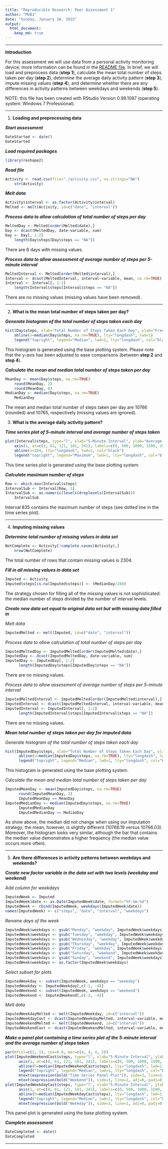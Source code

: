 ```yaml
---
title: "Reproducible Research: Peer Assessment 1"
author: "MVB1"
date: "Sunday, January 18, 2015"
output: 
  html_document:
    keep_md: true
---
```



***


**Introduction**

For this assessment we will use data from a personal activity monitoring device; more information can be found in the [README file](https://github.com/MVB1/RepData_PeerAssessment1/blob/master/README.md). In brief, we will load and preprocess data (**step 1**), calculate the mean total number of steps taken per day (**step 2**), determine the average daily activity pattern (**step 3**), impute missing values (**step 4**), and determine whether there are any differences in activity patterns between weekdays and weekends (**step 5**). 

NOTE: this file has been created with RStudio Version 0.98.1087 (operating system: Windows 7 Professional). 


***


(1) **Loading and preprocessing data**

***Start assessment***
  
```r
DateStarted <- date()
DateStarted
```

***Load required packages***
  
```r
library(reshape2)
```

***Read file***
  
```r
Activity <- read.csv(file="./activity.csv", na.strings="NA")
    str(Activity)
```

***Melt data***
  
```r
Activity$interval <- as.factor(Activity$interval)
Melted <- melt(Activity, id=c("date", "interval"))
```

***Process data to allow calculation of total number of steps per day***
  
```r
MeltedDay <- Melted[order(Melted$date),]
Day <- dcast(MeltedDay, date~variable, sum)
Day <- Day[, 1:2]
    length(Day$steps[Day$steps == "NA"])
```
There are 8 days with missing values.

***Process data to allow assessment of average number of steps per 5-minute interval***
  
```r
MeltedInterval <- Melted[order(Melted$interval),]
Interval <- dcast(MeltedInterval, interval~variable, mean, na.rm=TRUE)
Interval <- Interval[, 1:2]
    length(Interval$steps[Interval$steps == "NA"])
```
There are no missing values (missing values have been removed).


***


(2) **What is the mean total number of steps taken per day?**

***Generate histogram of the total number of steps taken each day***
  
```r
hist(Day$steps, xlab="Total Number of Steps Taken Each Day", ylab="Frequency", ylim=c(0, 25), yaxp=c(0, 25, n=5), main="Steps Histogram", col="lightsteelblue", breaks=10)
    abline(v=median(Day$steps, na.rm=TRUE), lty="longdash", lwd=1)
    legend("topright", legend="Median", lwd=1, lty="longdash", col="black")
```

This histogram is generated using the base plotting system. Please note that the y-axis has been adjusted to ease comparisons (between **step 2** and **step 4**).

***Calculate the mean and median total number of steps taken per day***
  
```r
MeanDay <- mean(Day$steps, na.rm=TRUE)
    round(MeanDay, 2)
    round(MeanDay, 0)
MedianDay <- median(Day$steps, na.rm=TRUE)
    MedianDay
```
The mean and median total number of steps taken per day are 10766 (rounded) and 10765, respectively (missing values are ignored).

(3) **What is the average daily activity pattern?**

***Time series plot of 5-minute interval and average number of steps taken***  
  
```r
plot(Interval$steps, type="l", xlab="5-Minute Interval", ylab="Average Number of Steps", ylim=c(0, 210), yaxp=c(0, 210, n=3), main="Time Series Plot", col="steelblue", xaxt="n")
    axis(1, at=c(1, 61, 121, 181, 241), labels=c(0, 500, 1000, 1500, 2000))
    abline(v=104, lty="longdash", lwd=1, col="black")
    legend("topright", legend="Maximum", lwd=1, lty="longdash", col="black")
```

This time series plot is generated using the base plotting system.

***Calculate maximum number of steps***
  
```r
Row <- which.max(Interval$steps)
IntervalSub <- Interval[Row, 1]
IntervalSub <- as.numeric(levels(droplevels(IntervalSub)))
    IntervalSub
```
Interval 835 contains the maximum number of steps (see dotted line in the time series plot).


***


(4) **Imputing missing values**

***Determine total number of missing values in data set***
  
```r
NotComplete <- Activity[!complete.cases(Activity),]
    nrow(NotComplete)
```
The total number of rows that contain missing values is 2304.
  
***Fill in all missing values in data set***
  
```r
Imputed <- Activity
Imputed$steps[is.na(Imputed$steps)] <- (MedianDay/288)
```
The strategy chosen for filling all of the missing values is not sophisticated: the median number of steps divided by the number of interval levels.

***Create new data set equal to original data set but with missing data filled in***
    
*Melt data*
    
```r
ImputedMelted <- melt(Imputed, id=c("date", "interval"))
```
    
*Process data to allow calculation of total number of steps per day*
    
```r
ImputedMeltedDay <- ImputedMelted[order(ImputedMelted$date),]
ImputedDay <- dcast(ImputedMeltedDay, date~variable, sum)
ImputedDay <- ImputedDay[, 1:2]
      length(ImputedDay$steps[ImputedDay$steps == "NA"])
```
There are no missing values.
    
*Process data to allow assessment of average number of steps per 5-minute interval*
    
```r
ImputedMeltedInterval <- ImputedMelted[order(ImputedMelted$interval),]
ImputedInterval <- dcast(ImputedMeltedInterval, interval~variable, mean, na.rm=TRUE)
ImputedInterval <- ImputedInterval[, 1:2]
      length(ImputedInterval$steps[ImputedInterval$steps == "NA"])
```
There are no missing values.
    
***Mean total number of steps taken per day for imputed data***
    
*Generate histogram of the total number of steps taken each day*
    
```r
hist(ImputedDay$steps, xlab="Total Number of Steps Taken Each Day", ylab="Frequency", ylim=c(0, 25), yaxp=c(0, 25, n=5), main="Imputed Steps Histogram", col="lightsteelblue", breaks=10)
      abline(v=median(ImputedDay$steps, na.rm=TRUE), lty="longdash", lwd=1)
      legend("topright", legend="Median", lwd=1, lty="longdash", col="black")  
```

This histogram is generated using the base plotting system.
    
*Calculate the mean and median total number of steps taken per day*
    
```r
ImputedMeanDay <- mean(ImputedDay$steps, na.rm=TRUE)
      round(ImputedMeanDay, 2)
      ImputedMeanDay == MeanDay
ImputedMedianDay <- median(ImputedDay$steps, na.rm=TRUE)
      ImputedMedianDay
      ImputedMedianDay == MedianDay
```
As show above, the median did not change when using our imputation strategy; the mean, however, is slightly different (10766.19 versus 10766.03). Moreover, the histogram looks very similar, although the bar that contains the median value demonstrates a higher frequency (the median value occurs more often).


***


(5) **Are there differences in activity patterns between weekdays and weekends?**

***Create new factor variable in the data set with two levels (weekday and weekend)***
    
*Add column for weekdays*
    
```r
ImputedWeek <- Imputed    
ImputedWeek$date <- as.Date(ImputedWeek$date, format="%Y-%m-%d")     
ImputedWeek <- cbind(ImputedWeek, weekdays(ImputedWeek$date))   
names(ImputedWeek) <- c("steps", "date", "interval", "weekdays")
```
    
*Rename days of the week*
    
```r
ImputedWeek$weekdays <- gsub("Monday", "weekday", ImputedWeek$weekdays)    
ImputedWeek$weekdays <- gsub("Tuesday", "weekday", ImputedWeek$weekdays) 
ImputedWeek$weekdays <- gsub("Wednesday", "weekday", ImputedWeek$weekdays)
ImputedWeek$weekdays <- gsub("Thursday", "weekday", ImputedWeek$weekdays)
ImputedWeek$weekdays <- gsub("Friday", "weekday", ImputedWeek$weekdays)
ImputedWeek$weekdays <- gsub("Saturday", "weekend", ImputedWeek$weekdays)
ImputedWeek$weekdays <- gsub("Sunday", "weekend", ImputedWeek$weekdays)
ImputedWeek$weekdays <- as.factor(ImputedWeek$weekdays)
```
    
*Select subset for plots*
    
```r
ImputedWeekday <- subset(ImputedWeek, weekdays == "weekday")
ImputedWeekday <- ImputedWeekday[,c(-2, -4)]
ImputedWeekend <- subset(ImputedWeek, weekdays == "weekend")
ImputedWeekend <- ImputedWeekend[,c(-2, -4)]
```
    
*Melt data*
    
```r
ImputedWeekdayMelted <- melt(ImputedWeekday, id=c("interval"))
ImputedWeekdayCast <- dcast(ImputedWeekdayMelted, interval~variable, mean)      
ImputedWeekendMelted <- melt(ImputedWeekend, id=c("interval"))
ImputedWeekendCast <- dcast(ImputedWeekendMelted, interval~variable, mean)
```

***Make a panel plot containing a time series plot of the 5-minute interval and the average number of steps taken***
  
```r
par(mfcol=c(2, 1), cex=0.8, mar=c(4, 4, 4, 2))       
plot(ImputedWeekendCast$steps, type="l", xlab="5-Minute Interval", ylab="Average Number of Steps", ylim=c(0, 210), yaxp=c(0, 210, n=3), main=NULL, col="steelblue", xaxt="n")
      axis(1, at=c(0, 61, 121, 181, 241), labels=c(0, 500, 1000, 1500, 2000))      
      abline(h=median(ImputedWeekendCast$steps), lty="longdash", lwd=1)
      legend("topright", legend="Median", lwd=1, lty="longdash", col="black")  
      mtext(expression(bold("Time Series Panel Plot")), side=3, line=2, cex=1.2)     
      mtext(expression(bold("Weekend")), side=3, line=1, adj=0, padj=0)    
plot(ImputedWeekdayCast$steps, type="l", xlab="5-Minute Interval", ylab="Average Number of Steps", ylim=c(0, 210), yaxp=c(0, 210, n=3), main=NULL, col="steelblue", xaxt="n")
      axis(1, at=c(0, 61, 121, 181, 241), labels=c(0, 500, 1000, 1500, 2000))
      abline(h=median(ImputedWeekdayCast$steps), lty="longdash", lwd=1)   
      legend("topright", legend="Median", lwd=1, lty="longdash", col="black")   
      mtext(expression(bold("Weekday")), side=3, line=1, adj=0, padj=0) 
```

This panel plot is generated using the base plotting system.

***Complete assessment***
  
```r
DateCompleted <- date()
DateCompleted
```


***


